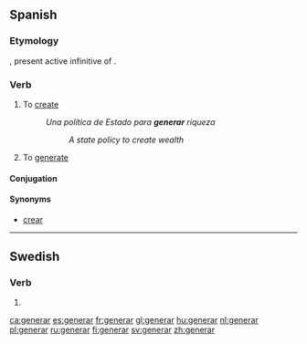 ==Spanish==
===Etymology===
{{etyl|la|es}} {{term|generare|generāre|lang=la}}, present active infinitive of {{term|genero|lang=la}}.

===Verb===
{{es-verb|gener|ar}}

# To [[create]]
#:''Una política de Estado para '''generar''' riqueza''
#::''A state policy to create wealth''
# To [[generate]]

====Conjugation====
{{es-conj-ar|gener}}

====Synonyms====
* [[crear]]

----

==Swedish==

===Verb===
{{infl|sv|verb form}}

# {{sv-verb-form-pre|genera}}

[[ca:generar]]
[[es:generar]]
[[fr:generar]]
[[gl:generar]]
[[hu:generar]]
[[nl:generar]]
[[pl:generar]]
[[ru:generar]]
[[fi:generar]]
[[sv:generar]]
[[zh:generar]]